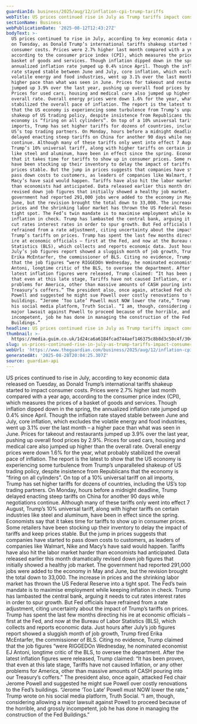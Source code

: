 ```yaml
---
guardianId: business/2025/aug/12/inflation-cpi-trump-tariffs
webTitle: US prices continued rise in July as Trump tariffs impact consumer costs
sectionName: Business
webPublicationDate: '2025-08-12T12:43:27Z'
bodyText: >-
  US prices continued to rise in July, according to key economic data released
  on Tuesday, as Donald Trump’s international tariffs shakeup started to impact
  consumer costs. Prices were 2.7% higher last month compared with a year ago,
  according to the consumer price index (CPI), which measures the prices of a
  basket of goods and services. Though inflation dipped down in the spring, the
  annualized inflation rate jumped up 0.4% since April. Though the inflation
  rate stayed stable between June and July, core inflation, which excludes the
  volatile energy and food industries, went up 3.1% over the last month – a
  higher pace than what was seen in June. Prices for takeout and restaurants
  jumped up 3.9% over the last year, pushing up overall food prices by 2.9%.
  Prices for used cars, housing and medical care also jumped up higher than the
  overall rate. Overall energy prices were down 1.6% for the year, what probably
  stabilized the overall pace of inflation. The report is the latest to show
  that the US economy is experiencing some turbulence from Trump’s unparalleled
  shakeup of US trading policy, despite insistence from Republicans that the
  economy is “firing on all cylinders”. On top of a 10% universal tariff on all
  imports, Trump has set higher tariffs for dozens of countries, including the
  US’s top trading partners. On Monday, hours before a midnight deadline, Trump
  delayed enacting steep tariffs on China for another 90 days while negotiations
  continue. Although many of these tariffs only went into effect 7 August,
  Trump’s 10% universal tariff, along with higher tariffs on certain industries
  like steel and aluminum, have been in effect since the spring. Economists say
  that it takes time for tariffs to show up in consumer prices. Some retailers
  have been stocking up their inventory to delay the impact of tariffs and keep
  prices stable. But the jump in prices suggests that companies have started to
  pass down costs to customers, as leaders of companies like Walmart, Nike and
  Macy’s have said would happen. Tariffs have also hit the labor market harder
  than economists had anticipated. Data released earlier this month dramatically
  revised down job figures that initially showed a healthy job market. The
  government had reported 291,000 jobs were added to the economy in May and
  June, but the revision brought the total down to 33,000. The increase in
  prices and the shrinking labor market has thrown the US Federal Reserve into a
  tight spot. The Fed’s twin mandate is to maximise employment while keeping
  inflation in check. Trump has lambasted the central bank, arguing it needs to
  cut rates interest rates in order to spur growth. But Fed officials have
  refrained from a rate adjustment, citing uncertainty about the impact of
  Trump’s tariffs on prices. Trump has spent the last few months directing his
  ire at economic officials – first at the Fed, and now at the Bureau of Labor
  Statistics (BLS), which collects and reports economic data. Just hours after
  July’s job figures report showed a sluggish month of job growth, Trump fired
  Erika McEntarfer, the commissioner of BLS. Citing no evidence, Trump claimed
  that the job figures “were RIGGEDOn Wednesday, he nominated economist EJ
  Antoni, longtime critic of the BLS, to oversee the department. After the
  latest inflation figures were released, Trump claimed: “It has been proven,
  that even at this late stage, Tariffs have not caused Inflation, or any other
  problems for America, other than massive amounts of CASH pouring into our
  Treasury’s coffers.” The president also, once again, attacked Fed chair Jerome
  Powell and suggested he might sue Powell over costly renovations to the Fed’s
  buildings. “Jerome ‘Too Late’ Powell must NOW lower the rate,” Trump wrote on
  his social media platform, Truth Social. “I am, though, considering allowing a
  major lawsuit against Powell to proceed because of the horrible, and grossly
  incompetent, job he has done in managing the construction of the Fed
  Buildings.”
headline: US prices continued rise in July as Trump tariffs impact consumer costs
thumbnail: >-
  https://media.guim.co.uk/1d24ca6a6184fcad744aef146375c8b8d3c50c4f/304_0_2922_2340/500.jpg
slug: us-prices-continued-rise-in-july-as-trump-tariffs-impact-consumer-costs
webUrl: 'https://www.theguardian.com/business/2025/aug/12/inflation-cpi-trump-tariffs'
generatedAt: '2025-08-28T20:04:25.307Z'
source: guardian-api
---
```

US prices continued to rise in July, according to key economic data released on Tuesday, as Donald Trump’s international tariffs shakeup started to impact consumer costs. Prices were 2.7% higher last month compared with a year ago, according to the consumer price index (CPI), which measures the prices of a basket of goods and services. Though inflation dipped down in the spring, the annualized inflation rate jumped up 0.4% since April. Though the inflation rate stayed stable between June and July, core inflation, which excludes the volatile energy and food industries, went up 3.1% over the last month – a higher pace than what was seen in June. Prices for takeout and restaurants jumped up 3.9% over the last year, pushing up overall food prices by 2.9%. Prices for used cars, housing and medical care also jumped up higher than the overall rate. Overall energy prices were down 1.6% for the year, what probably stabilized the overall pace of inflation. The report is the latest to show that the US economy is experiencing some turbulence from Trump’s unparalleled shakeup of US trading policy, despite insistence from Republicans that the economy is “firing on all cylinders”. On top of a 10% universal tariff on all imports, Trump has set higher tariffs for dozens of countries, including the US’s top trading partners. On Monday, hours before a midnight deadline, Trump delayed enacting steep tariffs on China for another 90 days while negotiations continue. Although many of these tariffs only went into effect 7 August, Trump’s 10% universal tariff, along with higher tariffs on certain industries like steel and aluminum, have been in effect since the spring. Economists say that it takes time for tariffs to show up in consumer prices. Some retailers have been stocking up their inventory to delay the impact of tariffs and keep prices stable. But the jump in prices suggests that companies have started to pass down costs to customers, as leaders of companies like Walmart, Nike and Macy’s have said would happen. Tariffs have also hit the labor market harder than economists had anticipated. Data released earlier this month dramatically revised down job figures that initially showed a healthy job market. The government had reported 291,000 jobs were added to the economy in May and June, but the revision brought the total down to 33,000. The increase in prices and the shrinking labor market has thrown the US Federal Reserve into a tight spot. The Fed’s twin mandate is to maximise employment while keeping inflation in check. Trump has lambasted the central bank, arguing it needs to cut rates interest rates in order to spur growth. But Fed officials have refrained from a rate adjustment, citing uncertainty about the impact of Trump’s tariffs on prices. Trump has spent the last few months directing his ire at economic officials – first at the Fed, and now at the Bureau of Labor Statistics (BLS), which collects and reports economic data. Just hours after July’s job figures report showed a sluggish month of job growth, Trump fired Erika McEntarfer, the commissioner of BLS. Citing no evidence, Trump claimed that the job figures “were RIGGEDOn Wednesday, he nominated economist EJ Antoni, longtime critic of the BLS, to oversee the department. After the latest inflation figures were released, Trump claimed: “It has been proven, that even at this late stage, Tariffs have not caused Inflation, or any other problems for America, other than massive amounts of CASH pouring into our Treasury’s coffers.” The president also, once again, attacked Fed chair Jerome Powell and suggested he might sue Powell over costly renovations to the Fed’s buildings. “Jerome ‘Too Late’ Powell must NOW lower the rate,” Trump wrote on his social media platform, Truth Social. “I am, though, considering allowing a major lawsuit against Powell to proceed because of the horrible, and grossly incompetent, job he has done in managing the construction of the Fed Buildings.”
